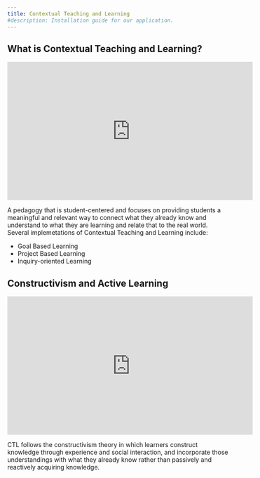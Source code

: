 ```yaml
---
title: Contextual Teaching and Learning
#description: Installation guide for our application.
---
```


## What is Contextual Teaching and Learning?

<iframe width="560" height="315" src="https://www.youtube-nocookie.com/embed/i3Xiy-1VcH4?si=EYSe-YLbD5ekIFpc" title="YouTube video player" frameBorder="0" allow="accelerometer; autoplay; clipboard-write; encrypted-media; gyroscope; picture-in-picture; web-share" referrerPolicy="strict-origin-when-cross-origin" allowFullscreen></iframe>

A pedagogy that is student-centered and focuses on providing students a meaningful and relevant way to connect what they already know and understand to 
what they are learning and relate that to the real world. Several implemetations of Contextual Teaching and Learning include:
- Goal Based Learning
- Project Based Learning
- Inquiry-oriented Learning 

## Constructivism and Active Learning

<iframe width="560" height="315" src="https://www.youtube-nocookie.com/embed/YkPjTJ6L2RI?si=px1mBz-sah6KL-rS" title="YouTube video player" frameBorder="0" allow="accelerometer; autoplay; clipboard-write; encrypted-media; gyroscope; picture-in-picture; web-share" referrerPolicy="strict-origin-when-cross-origin" allowFullscreen></iframe>

CTL follows the constructivism theory in which learners construct knowledge through experience and social interaction, and incorporate those 
understandings with what they already know rather than passively and reactively acquiring knowledge.




